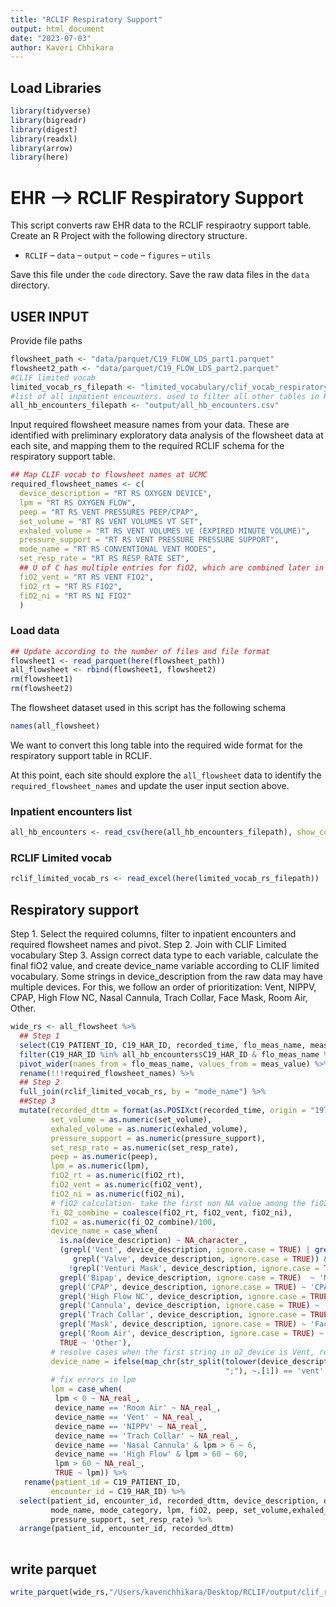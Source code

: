 ```yaml
---
title: "RCLIF Respiratory Support"
output: html_document
date: "2023-07-03"
author: Kaveri Chhikara
---
```


## Load Libraries

```r
library(tidyverse)
library(bigreadr)
library(digest)
library(readxl)
library(arrow)
library(here)
```

# EHR --> RCLIF Respiratory Support 

This script converts raw EHR data to the RCLIF respiraotry support table. 
Create an R Project with the following directory structure. 

- `RCLIF` 
-- `data`
-- `output`
-- `code`
-- `figures`
-- `utils`

Save this file under the `code` directory. Save the raw data files in the `data` directory.

## USER INPUT

Provide file paths 

```r
flowsheet_path <- "data/parquet/C19_FLOW_LDS_part1.parquet"
flowsheet2_path <- "data/parquet/C19_FLOW_LDS_part2.parquet"
#CLIF limited vocab
limited_vocab_rs_filepath <- "limited_vocabulary/clif_vocab_respiratory_support_modes.xlsx"
#list of all inpatient encounters. used to filter all other tables in RCLIF.
all_hb_encounters_filepath <- "output/all_hb_encounters.csv"
```

Input required flowsheet measure names from your data. These are identified with preliminary exploratory data analysis of the flowsheet data at each site, and mapping them to the required RCLIF schema for the respiratory support table.

```r
## Map CLIF vocab to flowsheet names at UCMC
required_flowsheet_names <- c(
  device_description = "RT RS OXYGEN DEVICE",
  lpm = "RT RS OXYGEN FLOW",
  peep = "RT RS VENT PRESSURES PEEP/CPAP",
  set_volume = "RT RS VENT VOLUMES VT SET",
  exhaled_volume = "RT RS VENT VOLUMES VE (EXPIRED MINUTE VOLUME)", 
  pressure_support = "RT RS VENT PRESSURE PRESSURE SUPPORT",
  mode_name = "RT RS CONVENTIONAL VENT MODES",
  set_resp_rate = "RT RS RESP RATE SET",
  ## U of C has multiple entries for fiO2, which are combined later in the code.
  fiO2_vent = "RT RS VENT FIO2",
  fiO2_rt = "RT RS FIO2",
  fiO2_ni = "RT RS NI FIO2"
  )
```

### Load data 

```r
## Update according to the number of files and file format
flowsheet1 <- read_parquet(here(flowsheet_path))
all_flowsheet <- rbind(flowsheet1, flowsheet2)
rm(flowsheet1)
rm(flowsheet2)
```

The flowsheet dataset used in this script has the following schema 

```r
names(all_flowsheet)
```
We want to convert this long table into the required wide format for the respiratory support table in RCLIF. 

At this point, each site should explore the `all_flowsheet` data to identify the `required_flowsheet_names` and update the user input section above. 


### Inpatient encounters list

```r
all_hb_encounters <- read_csv(here(all_hb_encounters_filepath), show_col_types = FALSE)
```

### RCLIF Limited vocab

```r
rclif_limited_vocab_rs <- read_excel(here(limited_vocab_rs_filepath))
```

## Respiratory support 

Step 1. Select the required columns, filter to inpatient encounters and required flowsheet names and pivot.
Step 2. Join with CLIF Limited vocabulary
Step 3. Assign correct data type to each variable, calculate the final fiO2 value, and create device_name variable according to CLIF limited vocabulary. Some strings in device_description from the raw data may have multiple devices. For this, we follow an order of prioritization: Vent, NIPPV, CPAP, High Flow NC, Nasal Cannula, Trach Collar, Face Mask, Room Air, Other. 


```r
wide_rs <- all_flowsheet %>% 
  ## Step 1
  select(C19_PATIENT_ID, C19_HAR_ID, recorded_time, flo_meas_name, meas_value) %>%
  filter(C19_HAR_ID %in% all_hb_encounters$C19_HAR_ID & flo_meas_name %in% c(required_flowsheet_names)) %>%
  pivot_wider(names_from = flo_meas_name, values_from = meas_value) %>% 
  rename(!!!required_flowsheet_names) %>% 
  ## Step 2
  full_join(rclif_limited_vocab_rs, by = "mode_name") %>% 
  ##Step 3
  mutate(recorded_dttm = format(as.POSIXct(recorded_time, origin = "1970-01-01"),  "%Y-%m-%d %H:%M:%S"),
         set_volume = as.numeric(set_volume),
         exhaled_volume = as.numeric(exhaled_volume),
         pressure_support = as.numeric(pressure_support),
         set_resp_rate = as.numeric(set_resp_rate),
         peep = as.numeric(peep),
         lpm = as.numeric(lpm),
         fiO2_rt = as.numeric(fiO2_rt),
         fiO2_vent = as.numeric(fiO2_vent),
         fiO2_ni = as.numeric(fiO2_ni),
         # fiO2 calculation- take the first non NA value among the fiO2 columns
         fi_O2_combine = coalesce(fiO2_rt, fiO2_vent, fiO2_ni),
         fiO2 = as.numeric(fi_O2_combine)/100,
         device_name = case_when(
           is.na(device_description) ~ NA_character_,
           (grepl('Vent', device_description, ignore.case = TRUE) | grepl('Bag', device_description, ignore.case = TRUE) |
              grepl('Valve', device_description, ignore.case = TRUE)) &
             !grepl('Venturi Mask', device_description, ignore.case = TRUE) ~ 'Vent',
           grepl('Bipap', device_description, ignore.case = TRUE)  ~ 'NIPPV',
           grepl('CPAP', device_description, ignore.case = TRUE) ~ 'CPAP',
           grepl('High Flow NC', device_description, ignore.case = TRUE) ~ 'High Flow NC',
           grepl('Cannula', device_description, ignore.case = TRUE) ~ 'Nasal Cannula',
           grepl('Trach Collar', device_description, ignore.case = TRUE) ~ 'Trach Collar',
           grepl('Mask', device_description, ignore.case = TRUE) ~ 'Face Mask',
           grepl('Room Air', device_description, ignore.case = TRUE) ~ 'Room Air',
           TRUE ~ 'Other'),
         # resolve cases when the first string in o2_device is Vent, remaining string includes Venturi Mask
         device_name = ifelse(map_chr(str_split(tolower(device_description), 
                                                ";"), ~.[1]) == 'vent', 'Vent', device_name),
         # fix errors in lpm
         lpm = case_when(
          lpm < 0 ~ NA_real_,
          device_name == 'Room Air' ~ NA_real_,
          device_name == 'Vent' ~ NA_real_,
          device_name == 'NIPPV' ~ NA_real_,
          device_name == 'Trach Collar' ~ NA_real_,
          device_name == 'Nasal Cannula' & lpm > 6 ~ 6,
          device_name == 'High Flow' & lpm > 60 ~ 60,
          lpm > 60 ~ NA_real_,
          TRUE ~ lpm)) %>% 
   rename(patient_id = C19_PATIENT_ID,
         encounter_id = C19_HAR_ID) %>% 
  select(patient_id, encounter_id, recorded_dttm, device_description, device_name,
         mode_name, mode_category, lpm, fiO2, peep, set_volume,exhaled_volume,
         pressure_support, set_resp_rate) %>% 
  arrange(patient_id, encounter_id, recorded_dttm)
  
```

## write parquet

```r
write_parquet(wide_rs,"/Users/kavenchhikara/Desktop/RCLIF/output/clif_respiratory_support.parquet")
```





